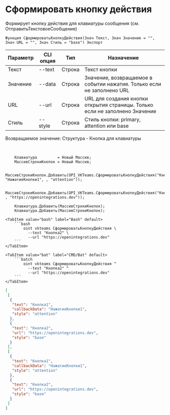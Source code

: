 ﻿---
sidebar_position: 12
---


# Сформировать кнопку действия
 Формирует кнопку действия для клавиатуры сообщения (см. ОтправитьТекстовоеСообщение)



`Функция СформироватьКнопкуДействия(Знач Текст, Знач Значение = "", Знач URL = "", Знач Стиль = "base") Экспорт`

  | Параметр | CLI опция | Тип | Назначение |
  |-|-|-|-|
  | Текст | --text | Строка | Текст кнопки |
  | Значение | --data | Строка | Значение, возвращаемое в событии нажатия. Только если не заполнено URL |
  | URL | --url | Строка | URL для создания кнопки открытия страницы. Только если не заполнено Значение |
  | Стиль | --style | Строка | Стиль кнопки: primary, attention или base |

  
  Возвращаемое значение:   Структура - Кнопка для клавиатуры

<br/>




```bsl title="Пример кода"
    Клавиатура         = Новый Массив;
    МассивСтрокиКнопок = Новый Массив;

    МассивСтрокиКнопок.Добавить(OPI_VKTeams.СформироватьКнопкуДействия("Кнопка1", "НажатиеКнопки1", , "attention"));

    МассивСтрокиКнопок.Добавить(OPI_VKTeams.СформироватьКнопкуДействия("Кнопка2", , "https://openintegrations.dev"));

    Клавиатура.Добавить(МассивСтрокиКнопок);
    Клавиатура.Добавить(МассивСтрокиКнопок);
```
    

 <Tabs>
  
    <TabItem value="bash" label="Bash" default>
        ```bash
            oint vkteams СформироватьКнопкуДействия \
              --text "Кнопка2" \
              --url "https://openintegrations.dev"
        ```
    </TabItem>
  
    <TabItem value="bat" label="CMD/Bat" default>
        ```batch
            oint vkteams СформироватьКнопкуДействия ^
              --text "Кнопка2" ^
              --url "https://openintegrations.dev"
        ```
    </TabItem>
</Tabs>


```json title="Результат"
[
 [
  {
   "text": "Кнопка1",
   "callbackData": "НажатиеКнопки1",
   "style": "attention"
  },
  {
   "text": "Кнопка2",
   "url": "https://openintegrations.dev",
   "style": "base"
  }
 ],
 [
  {
   "text": "Кнопка1",
   "callbackData": "НажатиеКнопки1",
   "style": "attention"
  },
  {
   "text": "Кнопка2",
   "url": "https://openintegrations.dev",
   "style": "base"
  }
 ]
]
```

